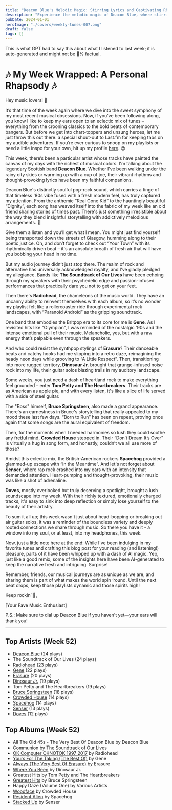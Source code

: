 ```yaml
---
title: "Deacon Blue's Melodic Magic: Stirring Lyrics and Captivating Rhythms"
description: "Experience the melodic magic of Deacon Blue, where stirring lyrics meet captivating rhythms!"
pubDate: 2024-01-01
heroImage: "./covers/weekly-tunes-007.png"
draft: false
tags: []
---
```


<NoteCallout title="Note">
This is what GPT had to say this about what I listened to last week; it is auto-generated and might not be 💯% factual.
</NoteCallout>

# 🎶 My Week Wrapped: A Personal Rhapsody 🎶

Hey music lovers! 🌟

It’s that time of the week again where we dive into the sweet symphony of my most recent musical obsessions. Now, if you’ve been following along, you know I like to keep my ears open to an eclectic mix of tunes – everything from the crooning classics to the bold beats of contemporary bangers. But before we get into chart-toppers and unsung heroes, let me just throw this out there: a special shout-out to Last.fm for keeping tabs on my audible adventures. If you’re ever curious to snoop on my playlists or need a little inspo for your own, hit up my profile [here](https://www.last.fm/user/RussMckendrick). 😉

This week, there’s been a particular artist whose tracks have painted the canvas of my days with the richest of musical colors. I'm talking about the legendary Scottish band **Deacon Blue**. Whether I’ve been walking under the rainy city skies or warming up with a cup of joe, their vibrant rhythms and thought-provoking lyrics have been my faithful companions.

Deacon Blue's distinctly soulful pop-rock sound, which carries a tinge of that timeless '80s vibe fused with a fresh modern feel, has truly captured my attention. From the anthemic “Real Gone Kid” to the hauntingly beautiful “Dignity”, each song has weaved itself into the fabric of my week like an old friend sharing stories of times past. There's just something irresistible about the way they blend insightful storytelling with addictively melodious arrangements. 🎤

Give them a listen and you’ll get what I mean. You might just find yourself being transported down the streets of Glasgow, humming along to their poetic justice. Oh, and don’t forget to check out “Your Town” with its rhythmically driven beat – it's an absolute breath of fresh air that will have you bobbing your head in no time.

But my audio journey didn’t just stop there. The realm of rock and alternative has universally acknowledged royalty, and I’ve gladly pledged my allegiance. Bands like **The Soundtrack of Our Lives** have been echoing through my speakers with their psychedelic edge and passion-infused performances that practically dare you not to get on your feet. 

Then there's **Radiohead**, the chameleons of the music world. They have an uncanny ability to reinvent themselves with each album, so it’s no wonder my playlist felt like a rollercoaster ride through experimental rock landscapes, with “Paranoid Android” as the gripping soundtrack.

One band that embodies the Britpop era to its core for me is **Gene**. As I revisited hits like "Olympian", I was reminded of the nostalgic '90s and the intense emotional pull of their music. Melancholic, yes, but with a raw energy that’s palpable even through the speakers.

And who could resist the synthpop stylings of **Erasure**? Their danceable beats and catchy hooks had me slipping into a retro daze, reimagining the heady neon days while grooving to “A Little Respect”. Then, transitioning into more rugged territory, **Dinosaur Jr.** brought that grunge-infused noise rock into my life, their guitar solos blazing trails in my auditory landscape.

Some weeks, you just need a dash of heartland rock to make everything feel grounded – enter **Tom Petty and The Heartbreakers**. Their tracks are as American as apple pie, and with every listen, it's like a slice of life served with a side of steel guitar.

The "Boss" himself, **Bruce Springsteen**, also made a grand appearance. There's an earnestness in Bruce's storytelling that really appealed to my mood these last few days. “Born to Run” has been on repeat, proving once again that some songs are the aural equivalent of freedom.

Then, for the moments when I needed harmonies so lush they could soothe any fretful mind, **Crowded House** stepped in. Their “Don’t Dream It’s Over” is virtually a hug in song form, and honestly, couldn’t we all use more of those?

Amidst this eclectic mix, the British-American rockers **Spacehog** provided a glammed-up escape with “In the Meantime”. And let's not forget about **Senser**, where rap rock crashed into my ears with an intensity that demanded attention. Heart-pumping and thought-provoking, their music was like a shot of adrenaline.

**Doves**, mostly overlooked but truly deserving a spotlight, brought a lush soundscape into my week. With their richly textured, emotionally charged tracks, it's easy to sink into deep reflection or simply lose yourself to the beauty of their artistry.

To sum it all up; this week wasn't just about head-bopping or breaking out air guitar solos, it was a reminder of the boundless variety and deeply rooted connections we share through music. So there you have it - a window into my soul, or at least, into my headphones, this week.

Now, just a little note here at the end: While I've been indulging in my favorite tunes and crafting this blog post for your reading (and listening!) pleasure, parts of it have been whipped up with a dash of AI magic. Yep, just like a good remix, some of the insights here have been AI-generated to keep the narrative fresh and intriguing. Surprise!

Remember, friends, our musical journeys are as unique as we are, and sharing them is part of what makes the world spin ‘round. Until the next beat drops, keep those playlists dynamic and those spirits high!

Keep rockin’ 🤘,

[Your Fave Music Enthusiast]

P.S.: Make sure to dial up Deacon Blue if you haven't yet—your ears will thank you!


---

## Top Artists (Week 52)

- [Deacon Blue](https://www.russ.fm/artist/deacon-blue/) (24 plays)
- The Soundtrack of Our Lives (24 plays)
- [Radiohead](https://www.russ.fm/artist/radiohead/) (23 plays)
- [Gene](https://www.russ.fm/artist/gene/) (22 plays)
- [Erasure](https://www.russ.fm/artist/erasure/) (20 plays)
- [Dinosaur Jr.](https://www.russ.fm/artist/dinosaur-jr/) (19 plays)
- Tom Petty and The Heartbreakers (19 plays)
- [Bruce Springsteen](https://www.russ.fm/artist/bruce-springsteen/) (18 plays)
- [Crowded House](https://www.russ.fm/artist/crowded-house/) (14 plays)
- [Spacehog](https://www.russ.fm/artist/spacehog/) (14 plays)
- [Senser](https://www.russ.fm/artist/senser/) (13 plays)
- [Doves](https://www.russ.fm/artist/doves/) (12 plays)

## Top Albums (Week 52)

- All The Old 45s - The Very Best Of Deacon Blue by Deacon Blue
- Communion by The Soundtrack of Our Lives
- [OK Computer OKNOTOK 1997 2017](https://www.russ.fm/albums/ok-computer-oknotok-1997-2017-10229846/) by Radiohead
- [Yours For The Taking (The Best Of)](https://www.russ.fm/albums/yours-for-the-taking-the-best-of-15778008/) by Gene
- [Always (The Very Best Of Erasure)](https://www.russ.fm/albums/always-the-very-best-of-erasure-27978444/) by Erasure
- [Where You Been](https://www.russ.fm/albums/where-you-been-5474712/) by Dinosaur Jr.
- Greatest Hits by Tom Petty and The Heartbreakers
- [Greatest Hits](https://www.russ.fm/albums/greatest-hits-12213768/) by Bruce Springsteen
- Happy Daze (Volume One) by Various Artists
- [Woodface](https://www.russ.fm/albums/woodface-632637/) by Crowded House
- [Resident Alien](https://www.russ.fm/albums/resident-alien-15815605/) by Spacehog
- [Stacked Up](https://www.russ.fm/albums/stacked-up-1723235/) by Senser